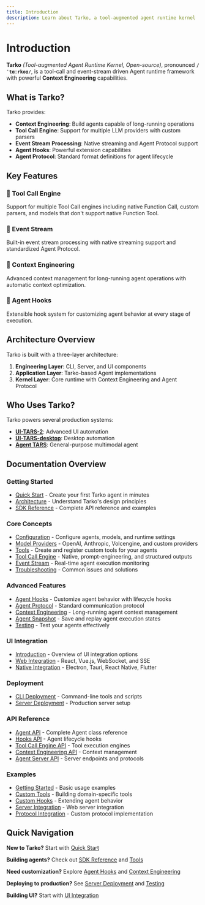 ```yaml
---
title: Introduction
description: Learn about Tarko, a tool-augmented agent runtime kernel
---
```


# Introduction

**Tarko** *(Tool-augmented Agent Runtime Kernel, Open-source)*, pronounced **`/ˈtɑːrkoʊ/`**, is a tool-call and event-stream driven Agent runtime framework with powerful **Context Engineering** capabilities.

## What is Tarko?

Tarko provides:

- **Context Engineering**: Build agents capable of long-running operations
- **Tool Call Engine**: Support for multiple LLM providers with custom parsers
- **Event Stream Processing**: Native streaming and Agent Protocol support
- **Agent Hooks**: Powerful extension capabilities
- **Agent Protocol**: Standard format definitions for agent lifecycle

## Key Features

### 🔧 Tool Call Engine
Support for multiple Tool Call engines including native Function Call, custom parsers, and models that don't support native Function Tool.

### 🌊 Event Stream
Built-in event stream processing with native streaming support and standardized Agent Protocol.

### 🧠 Context Engineering
Advanced context management for long-running agent operations with automatic context optimization.

### 🔌 Agent Hooks
Extensible hook system for customizing agent behavior at every stage of execution.

## Architecture Overview

Tarko is built with a three-layer architecture:

1. **Engineering Layer**: CLI, Server, and UI components
2. **Application Layer**: Tarko-based Agent implementations
3. **Kernel Layer**: Core runtime with Context Engineering and Agent Protocol

## Who Uses Tarko?

Tarko powers several production systems:

- **[UI-TARS-2](https://seed-tars.com/showcase/ui-tars-2/)**: Advanced UI automation
- **[UI-TARS-desktop](https://github.com/bytedance/UI-TARS-desktop)**: Desktop automation
- **[Agent TARS](https://agent-tars.com/)**: General-purpose multimodal agent

## Documentation Overview

### Getting Started
- [Quick Start](/guide/get-started/quick-start) - Create your first Tarko agent in minutes
- [Architecture](/guide/get-started/architecture) - Understand Tarko's design principles
- [SDK Reference](/guide/get-started/sdk) - Complete API reference and examples

### Core Concepts
- [Configuration](/guide/basic/configuration) - Configure agents, models, and runtime settings
- [Model Providers](/guide/basic/model-provider) - OpenAI, Anthropic, Volcengine, and custom providers
- [Tools](/guide/basic/tools) - Create and register custom tools for your agents
- [Tool Call Engine](/guide/basic/tool-call-engine) - Native, prompt-engineering, and structured outputs
- [Event Stream](/guide/basic/event-stream) - Real-time agent execution monitoring
- [Troubleshooting](/guide/basic/troubleshooting) - Common issues and solutions

### Advanced Features
- [Agent Hooks](/guide/advanced/agent-hooks) - Customize agent behavior with lifecycle hooks
- [Agent Protocol](/guide/advanced/agent-protocol) - Standard communication protocol
- [Context Engineering](/guide/advanced/context-engineering) - Long-running agent context management
- [Agent Snapshot](/guide/advanced/agent-snapshot) - Save and replay agent execution states
- [Testing](/guide/advanced/testing) - Test your agents effectively

### UI Integration
- [Introduction](/guide/ui-integration/introduction) - Overview of UI integration options
- [Web Integration](/guide/ui-integration/web) - React, Vue.js, WebSocket, and SSE
- [Native Integration](/guide/ui-integration/native) - Electron, Tauri, React Native, Flutter

### Deployment
- [CLI Deployment](/guide/deployment/cli) - Command-line tools and scripts
- [Server Deployment](/guide/deployment/server) - Production server setup

### API Reference
- [Agent API](/api/agent) - Complete Agent class reference
- [Hooks API](/api/hooks) - Agent lifecycle hooks
- [Tool Call Engine API](/api/tool-call-engine) - Tool execution engines
- [Context Engineering API](/api/context-engineering) - Context management
- [Agent Server API](/api/agent-server) - Server endpoints and protocols

### Examples
- [Getting Started](/examples/getting-started) - Basic usage examples
- [Custom Tools](/examples/custom-tools) - Building domain-specific tools
- [Custom Hooks](/examples/custom-hooks) - Extending agent behavior
- [Server Integration](/examples/server-integration) - Web server integration
- [Protocol Integration](/examples/protocol-integration) - Custom protocol implementation

## Quick Navigation

**New to Tarko?** Start with [Quick Start](/guide/get-started/quick-start)

**Building agents?** Check out [SDK Reference](/guide/get-started/sdk) and [Tools](/guide/basic/tools)

**Need customization?** Explore [Agent Hooks](/guide/advanced/agent-hooks) and [Context Engineering](/guide/advanced/context-engineering)

**Deploying to production?** See [Server Deployment](/guide/deployment/server) and [Testing](/guide/advanced/testing)

**Building UI?** Start with [UI Integration](/guide/ui-integration/introduction)
